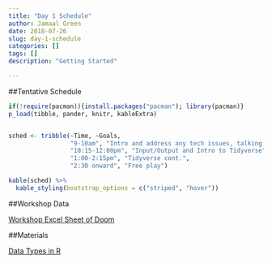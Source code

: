 ```yaml
---
title: "Day 1 Schedule"
author: Jamaal Green
date: 2018-07-26
slug: day-1-schedule
categories: []
tags: []
description: "Getting Started"

---
```


##Tentative Schedule

```r

if(!require(pacman)){install.packages("pacman"); library(pacman)}
p_load(tibble, pander, knitr, kableExtra)


sched <- tribble(~Time, ~Goals,
                 "9-10am", "Intro and address any tech issues, talking data types", 
                 "10:15-12:00pm", "Input/Output and Intro to Tidyverse",  
                 "1:00-2:15pm", "Tidyverse cont.", 
                 "2:30 onward", "Free play")

kable(sched) %>% 
  kable_styling(bootstrap_options = c("striped", "hover"))


```

##Workshop Data

[Workshop Excel Sheet of Doom](../DataSetsForPSUWorkshop.xlsx)

##Materials

[Data Types in R](../data_types_intro.pdf)